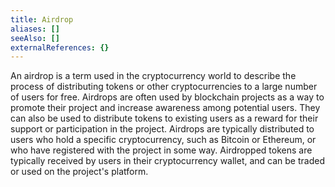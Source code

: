 ```yaml
---
title: Airdrop
aliases: []
seeAlso: []
externalReferences: {}
---
```


An airdrop is a term used in the cryptocurrency world to describe the process of distributing tokens or other cryptocurrencies to a large number of users for free. Airdrops are often used by blockchain projects as a way to promote their project and increase awareness among potential users. They can also be used to distribute tokens to existing users as a reward for their support or participation in the project. Airdrops are typically distributed to users who hold a specific cryptocurrency, such as Bitcoin or Ethereum, or who have registered with the project in some way. Airdropped tokens are typically received by users in their cryptocurrency wallet, and can be traded or used on the project's platform.
